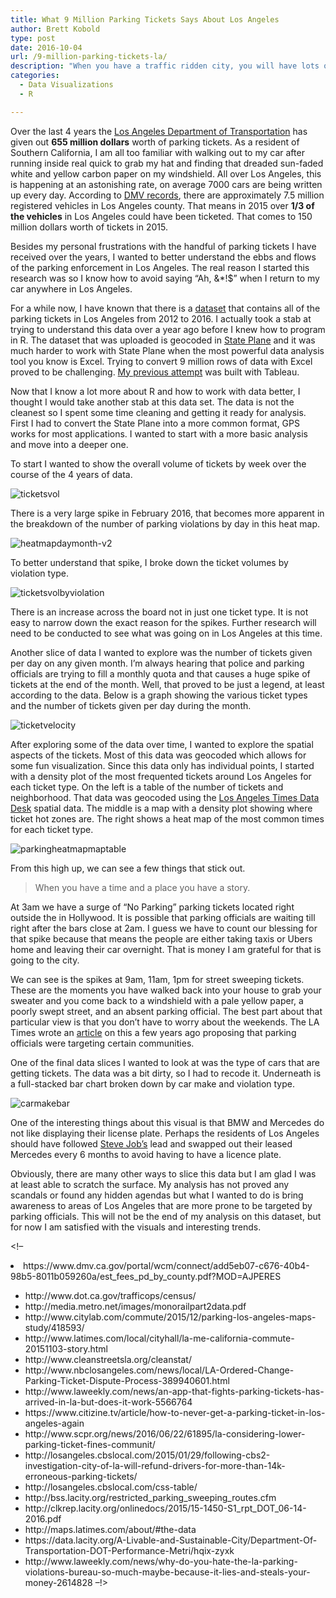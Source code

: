 ```yaml
---
title: What 9 Million Parking Tickets Says About Los Angeles
author: Brett Kobold
type: post
date: 2016-10-04
url: /9-million-parking-tickets-la/
description: "When you have a traffic ridden city, you will have lots of parking tickets. This is an analysis of over 9 millon parking tickets showing trends like common times or locations."
categories:
  - Data Visualizations
  - R

---
```

Over the last 4 years the [Los Angeles Department of Transportation][1] has given out **655 million dollars** worth of parking tickets. As a resident of Southern California, I am all too familiar with walking out to my car after running inside real quick to grab my hat and finding that dreaded sun-faded white and yellow carbon paper on my windshield. All over Los Angeles, this is happening at an astonishing rate, on average 7000 cars are being written up every day. According to <a href="https://www.dmv.ca.gov/portal/wcm/connect/add5eb07-c676-40b4-98b5-8011b059260a/est_fees_pd_by_county.pdf?MOD=AJPERES" target="_blank">DMV records</a>, there are approximately 7.5 million registered vehicles in Los Angeles county. That means in 2015 over **1/3 of the vehicles** in Los Angeles could have been ticketed. That comes to 150 million dollars worth of tickets in 2015.

Besides my personal frustrations with the handful of parking tickets I have received over the years, I wanted to better understand the ebbs and flows of the parking enforcement in Los Angeles. The real reason I started this research was so I know how to avoid saying “Ah, &*!$” when I return to my car anywhere in Los Angeles.

For a while now, I have known that there is a <a href="https://data.lacity.org/A-Well-Run-City/Parking-Citations/t4h6-r362/data" target="_blank">dataset</a> that contains all of the parking tickets in Los Angeles from 2012 to 2016. I actually took a stab at trying to understand this data over a year ago before I knew how to program in R. The dataset that was uploaded is geocoded in <a href="https://en.wikipedia.org/wiki/State_Plane_Coordinate_System" target="_blank">State Plane</a> and it was much harder to work with State Plane when the most powerful data analysis tool you know is Excel. Trying to convert 9 million rows of data with Excel proved to be challenging. <a href="https://public.tableau.com/profile/brett.kobold#!/vizhome/LACitationParkingDashboard/la_parking_tickets" target="_blank">My previous attempt</a> was built with Tableau.

Now that I know a lot more about R and how to work with data better, I thought I would take another stab at this data set. The data is not the cleanest so I spent some time cleaning and getting it ready for analysis. First I had to convert the State Plane into a more common format, GPS works for most applications. I wanted to start with a more basic analysis and move into a deeper one.

To start I wanted to show the overall volume of tickets by week over the course of the 4 years of data.

<img src="/wp-content/uploads/2016/10/ticketsVol.svg" alt="ticketsvol" class="aligncenter size-full wp-image-259" />

There is a very large spike in February 2016, that becomes more apparent in the breakdown of the number of parking violations by day in this heat map.

<img src="/wp-content/uploads/2016/10/heatMapDayMonth-v2.svg" alt="heatmapdaymonth-v2" class="aligncenter size-full wp-image-263" />

To better understand that spike, I broke down the ticket volumes by violation type.

<img src="/wp-content/uploads/2016/10/ticketsVolByViolation.svg" alt="ticketsvolbyviolation" class="aligncenter size-full wp-image-260" />

There is an increase across the board not in just one ticket type. It is not easy to narrow down the exact reason for the spikes. Further research will need to be conducted to see what was going on in Los Angeles at this time.

Another slice of data I wanted to explore was the number of tickets given per day on any given month. I&#8217;m always hearing that police and parking officials are trying to fill a monthly quota and that causes a huge spike of tickets at the end of the month. Well, that proved to be just a legend, at least according to the data. Below is a graph showing the various ticket types and the number of tickets given per day during the month.

<img src="/wp-content/uploads/2016/10/ticketVelocity.svg" alt="ticketvelocity" class="aligncenter size-full wp-image-261" />

After exploring some of the data over time, I wanted to explore the spatial aspects of the tickets. Most of this data was geocoded which allows for some fun visualization. Since this data only has individual points, I started with a density plot of the most frequented tickets around Los Angeles for each ticket type. On the left is a table of the number of tickets and neighborhood. That data was geocoded using the <a href="http://maps.latimes.com/about/#the-data" target="_blank">Los Angeles Times Data Desk</a> spatial data. The middle is a map with a density plot showing where ticket hot zones are. The right shows a heat map of the most common times for each ticket type. 

<img src="/wp-content/uploads/2016/10/parkingHeatMapMapTable.svg" alt="parkingheatmapmaptable" class="aligncenter size-full wp-image-258" />

From this high up, we can see a few things that stick out.

> When you have a time and a place you have a story.

At 3am we have a surge of &#8220;No Parking&#8221; parking tickets located right outside the in Hollywood. It is possible that parking officials are waiting till right after the bars close at 2am. I guess we have to count our blessing for that spike because that means the people are either taking taxis or Ubers home and leaving their car overnight. That is money I am grateful for that is going to the city.

We can see is the spikes at 9am, 11am, 1pm for street sweeping tickets. These are the moments you have walked back into your house to grab your sweater and you come back to a windshield with a pale yellow paper, a poorly swept street, and an absent parking official. The best part about that particular view is that you don&#8217;t have to worry about the weekends. The LA Times wrote an [article][2] on this a few years ago proposing that parking officials were targeting certain communities.

One of the final data slices I wanted to look at was the type of cars that are getting tickets. The data was a bit dirty, so I had to recode it. Underneath is a full-stacked bar chart broken down by car make and violation type. 

<img src="/wp-content/uploads/2016/10/carMakeBar.svg" alt="carmakebar" class="aligncenter size-full wp-image-256" />

One of the interesting things about this visual is that BMW and Mercedes do not like displaying their license plate. Perhaps the residents of Los Angeles should have followed <a href="http://www.itwire.com/it-people-news/enterprise/50649-the-truth-about-steve-jobs-number-plate" target="_blank">Steve Job&#8217;s</a> lead and swapped out their leased Mercedes every 6 months to avoid having to have a licence plate. 

Obviously, there are many other ways to slice this data but I am glad I was at least able to scratch the surface. My analysis has not proved any scandals or found any hidden agendas but what I wanted to do is bring awareness to areas of Los Angeles that are more prone to be targeted by parking officials. This will not be the end of my analysis on this dataset, but for now I am satisfied with the visuals and interesting trends. 

<!--


<li>https://www.dmv.ca.gov/portal/wcm/connect/add5eb07-c676-40b4-98b5-8011b059260a/est\_fees\_pd\_by\_county.pdf?MOD=AJPERES</li> 

  * http://www.dot.ca.gov/trafficops/census/
  * http://media.metro.net/images/monorailpart2data.pdf
  * http://www.citylab.com/commute/2015/12/parking-los-angeles-maps-study/418593/
  * http://www.latimes.com/local/cityhall/la-me-california-commute-20151103-story.html
  * http://www.cleanstreetsla.org/cleanstat/
  * http://www.nbclosangeles.com/news/local/LA-Ordered-Change-Parking-Ticket-Dispute-Process-389940601.html
  * http://www.laweekly.com/news/an-app-that-fights-parking-tickets-has-arrived-in-la-but-does-it-work-5566764
  * https://www.citizine.tv/article/how-to-never-get-a-parking-ticket-in-los-angeles-again
  * http://www.scpr.org/news/2016/06/22/61895/la-considering-lower-parking-ticket-fines-communit/
  * http://losangeles.cbslocal.com/2015/01/29/following-cbs2-investigation-city-of-la-will-refund-drivers-for-more-than-14k-erroneous-parking-tickets/
  * http://losangeles.cbslocal.com/css-table/
  * http://bss.lacity.org/restricted\_parking\_sweeping_routes.cfm
  * http://clkrep.lacity.org/onlinedocs/2015/15-1450-S1\_rpt\_DOT_06-14-2016.pdf
  * http://maps.latimes.com/about/#the-data
  * https://data.lacity.org/A-Livable-and-Sustainable-City/Department-Of-Transportation-DOT-Performance-Metri/hqix-zyxk
  * http://www.laweekly.com/news/why-do-you-hate-the-la-parking-violations-bureau-so-much-maybe-because-it-lies-and-steals-your-money-2614828 --!>

 [1]: http://ladot.lacity.org/what-we-do/parking/parking-enforcement
 [2]: http://www.latimes.com/local/california/la-me-parking-tix-20141230-story.html